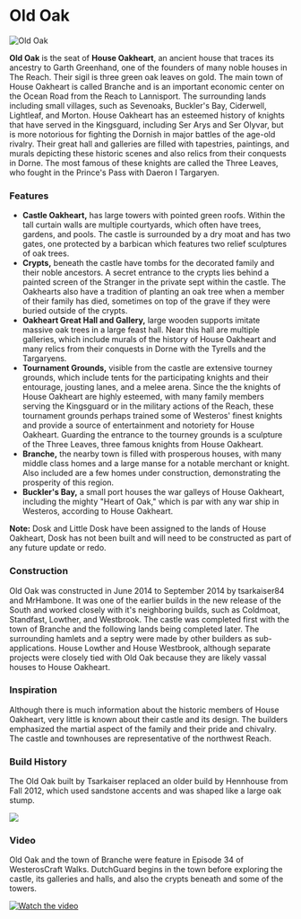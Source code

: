 

# Old Oak

<Image src="https://cdn.sanity.io/images/1as7cn02/production/f8f3e1ce8c9376aca27069440f4849e045e92c68-1920x1017.png?w=976&h=350&fit=crop&crop=center&auto=format" alt="Old Oak" width={976} height={350}  />

<ProjectDetails
  floatRight
  region="Reach"
  house="House Oakheart"
  type="Castle"
  status="Completed"
  warp="/warp oldoak"
  projectLead="Tsarkaiser84, MrHambone"
  dateStarted="June 29, 2014"
  dateCompleted="June 29, 2014"
/>

**Old Oak** is the seat of **House Oakheart**, an ancient house that traces its ancestry to Garth Greenhand, one of the founders of many noble houses in The Reach. Their sigil is three green oak leaves on gold. The main town of House Oakheart is called Branche and is an important economic center on the Ocean Road from the Reach to Lannisport. The surrounding lands including small villages, such as Sevenoaks, Buckler's Bay, Ciderwell, Lightleaf, and Morton. House Oakheart has an esteemed history of knights that have served in the Kingsguard, including Ser Arys and Ser Olyvar, but is more notorious for fighting the Dornish in major battles of the age-old rivalry. Their great hall and galleries are filled with tapestries, paintings, and murals depicting these historic scenes and also relics from their conquests in Dorne. The most famous of these knights are called the Three Leaves, who fought in the Prince's Pass with Daeron I Targaryen.  


### Features

* **Castle Oakheart,** has large towers with pointed green roofs. Within the tall curtain walls are multiple courtyards, which often have trees, gardens, and pools. The castle is surrounded by a dry moat and has two gates, one protected by a barbican which features two relief sculptures of oak trees.
* **Crypts,** beneath the castle have tombs for the decorated family and their noble ancestors. A secret entrance to the crypts lies behind a painted screen of the Stranger in the private sept within the castle. The Oakhearts also have a tradition of planting an oak tree when a member of their family has died, sometimes on top of the grave if they were buried outside of the crypts.
* **Oakheart Great Hall and Gallery,** large wooden supports imitate massive oak trees in a large feast hall. Near this hall are multiple galleries, which include murals of the history of House Oakheart and many relics from their conquests in Dorne with the Tyrells and the Targaryens.
* **Tournament Grounds,** visible from the castle are extensive tourney grounds, which include tents for the participating knights and their entourage, jousting lanes, and a melee arena. Since the the knights of House Oakheart are highly esteemed, with many family members serving the Kingsguard or in the military actions of the Reach, these tournament grounds perhaps trained some of Westeros' finest knights and provide a source of entertainment and notoriety for House Oakheart. Guarding the entrance to the tourney grounds is a sculpture of the Three Leaves, three famous knights from House Oakheart.
* **Branche,** the nearby town is filled with prosperous houses, with many middle class homes and a large manse for a notable merchant or knight. Also included are a few homes under construction, demonstrating the prosperity of this region.
* **Buckler's Bay,** a small port houses the war galleys of House Oakheart, including the mighty "Heart of Oak," which is par with any war ship in Westeros, according to House Oakheart.

**Note:** Dosk and Little Dosk have been assigned to the lands of House Oakheart, Dosk has not been built and will need to be constructed as part of any future update or redo.

### Construction

Old Oak was constructed in June 2014 to September 2014 by tsarkaiser84 and MrHambone. It was one of the earlier builds in the new release of the South and worked closely with it's neighboring builds, such as Coldmoat, Standfast, Lowther, and Westbrook. The castle was completed first with the town of Branche and the following lands being completed later. The surrounding hamlets and a septry were made by other builders as sub-applications. House Lowther and House Westbrook, although separate projects were closely tied with Old Oak because they are likely vassal houses to House Oakheart.

### Inspiration

Although there is much information about the historic members of House Oakheart, very little is known about their castle and its design. The builders emphasized the martial aspect of the family and their pride and chivalry. The castle and townhouses are representative of the northwest Reach.

### Build History

The Old Oak built by Tsarkaiser replaced an older build by Hennhouse from Fall 2012, which used sandstone accents and was shaped like a large oak stump.


![](https://cdn.sanity.io/images/1as7cn02/production/29fe704de0f1d9010dcff47ebbaee82fcc711222-800x413.png)

### Video

Old Oak and the town of Branche were feature in Episode 34 of WesterosCraft Walks. DutchGuard begins in the town before exploring the castle, its galleries and halls, and also the crypts beneath and some of the towers.


[![Watch the video](https://img.youtube.com/vi/Nmp7mzZ5P4Y/0.jpg)](https://www.youtube.com/embed/Nmp7mzZ5P4Y)